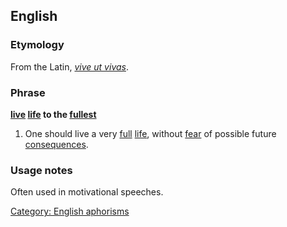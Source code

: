 ==English==

===Etymology===
From the Latin, ''[[vive ut vivas]]''. 

===Phrase===
'''[[live]] [[life]] to the [[fullest]]'''

# One should live a very [[full]] [[life]], without [[fear]] of possible future [[consequences]].

===Usage notes===
Often used in motivational speeches.

[[Category: English aphorisms]]